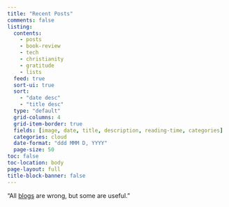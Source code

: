 ```yaml
---
title: "Recent Posts"
comments: false
listing:
  contents: 
    - posts
    - book-review
    - tech
    - christianity
    - gratitude 
    - lists
  feed: true
  sort-ui: true
  sort: 
    - "date desc"
    - "title desc"
  type: "default"
  grid-columns: 4
  grid-item-border: true
  fields: [image, date, title, description, reading-time, categories]
  categories: cloud
  date-format: "ddd MMM D, YYYY"
  page-size: 50
toc: false
toc-location: body
page-layout: full
title-block-banner: false
---
```


"All [blogs](https://en.wikipedia.org/wiki/All_models_are_wrong) are wrong, but some are useful."

